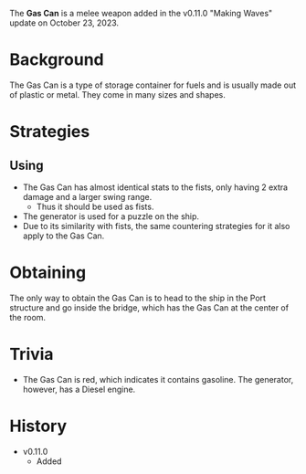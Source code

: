 The **Gas Can** is a melee weapon added in the v0.11.0 "Making Waves" update on October 23, 2023.

# Background
The Gas Can is a type of storage container for fuels and is usually made out of plastic or metal. They come in many sizes and shapes.

# Strategies
## Using
- The Gas Can has almost identical stats to the fists, only having 2 extra damage and a larger swing range.
  - Thus it should be used as fists.
- The generator is used for a puzzle on the ship.
- Due to its similarity with fists, the same countering strategies for it also apply to the Gas Can.

# Obtaining
The only way to obtain the Gas Can is to head to the ship in the Port structure and go inside the bridge, which has the Gas Can at the center of the room.

# Trivia
- The Gas Can is red, which indicates it contains gasoline. The generator, however, has a Diesel engine.

# History
- v0.11.0
  - Added

